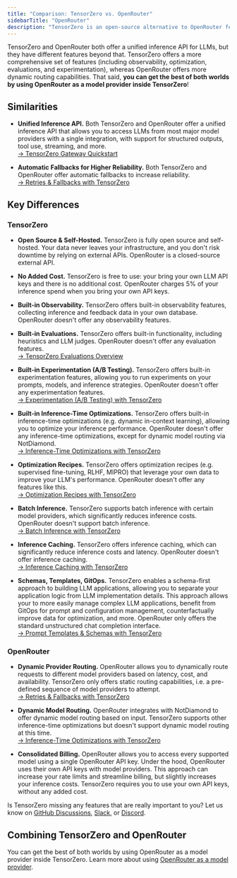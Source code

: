 ```yaml
---
title: "Comparison: TensorZero vs. OpenRouter"
sidebarTitle: "OpenRouter"
description: "TensorZero is an open-source alternative to OpenRouter featuring an LLM gateway, observability, optimization, evaluations, and experimentation."
---
```


TensorZero and OpenRouter both offer a unified inference API for LLMs, but they have different features beyond that.
TensorZero offers a more comprehensive set of features (including observability, optimization, evaluations, and experimentation), whereas OpenRouter offers more dynamic routing capabilities.
That said, **you can get the best of both worlds by using OpenRouter as a model provider inside TensorZero**!

## Similarities

- **Unified Inference API.**
  Both TensorZero and OpenRouter offer a unified inference API that allows you to access LLMs from most major model providers with a single integration, with support for structured outputs, tool use, streaming, and more.<br />
  [→ TensorZero Gateway Quickstart](/quickstart/)

- **Automatic Fallbacks for Higher Reliability.**
  Both TensorZero and OpenRouter offer automatic fallbacks to increase reliability.<br />
  [→ Retries & Fallbacks with TensorZero](/gateway/guides/retries-fallbacks/)

## Key Differences

### TensorZero

- **Open Source & Self-Hosted.**
  TensorZero is fully open source and self-hosted.
  Your data never leaves your infrastructure, and you don't risk downtime by relying on external APIs.
  OpenRouter is a closed-source external API.

- **No Added Cost.**
  TensorZero is free to use: your bring your own LLM API keys and there is no additional cost.
  OpenRouter charges 5% of your inference spend when you bring your own API keys.

- **Built-in Observability.**
  TensorZero offers built-in observability features, collecting inference and feedback data in your own database.
  OpenRouter doesn't offer any observability features.

- **Built-in Evaluations.**
  TensorZero offers built-in functionality, including heuristics and LLM judges.
  OpenRouter doesn't offer any evaluation features.<br />
  [→ TensorZero Evaluations Overview](/evaluations/)

- **Built-in Experimentation (A/B Testing).**
  TensorZero offers built-in experimentation features, allowing you to run experiments on your prompts, models, and inference strategies.
  OpenRouter doesn't offer any experimentation features.<br />
  [→ Experimentation (A/B Testing) with TensorZero](/gateway/guides/experimentation/)

- **Built-in Inference-Time Optimizations.**
  TensorZero offers built-in inference-time optimizations (e.g. dynamic in-context learning), allowing you to optimize your inference performance.
  OpenRouter doesn't offer any inference-time optimizations, except for dynamic model routing via NotDiamond.<br />
  [→ Inference-Time Optimizations with TensorZero](/gateway/guides/inference-time-optimizations/)

- **Optimization Recipes.**
  TensorZero offers optimization recipes (e.g. supervised fine-tuning, RLHF, MIPRO) that leverage your own data to improve your LLM's performance.
  OpenRouter doesn't offer any features like this.<br />
  [→ Optimization Recipes with TensorZero](/recipes/)

- **Batch Inference.**
  TensorZero supports batch inference with certain model providers, which significantly reduces inference costs.
  OpenRouter doesn't support batch inference.<br />
  [→ Batch Inference with TensorZero](/gateway/guides/batch-inference/)

- **Inference Caching.**
  TensorZero offers inference caching, which can significantly reduce inference costs and latency.
  OpenRouter doesn't offer inference caching.<br />
  [→ Inference Caching with TensorZero](/gateway/guides/inference-caching/)

- **Schemas, Templates, GitOps.**
  TensorZero enables a schema-first approach to building LLM applications, allowing you to separate your application logic from LLM implementation details.
  This approach allows your to more easily manage complex LLM applications, benefit from GitOps for prompt and configuration management, counterfactually improve data for optimization, and more.
  OpenRouter only offers the standard unstructured chat completion interface.<br />
  [→ Prompt Templates & Schemas with TensorZero](/gateway/create-a-prompt-template)

### OpenRouter

- **Dynamic Provider Routing.**
  OpenRouter allows you to dynamically route requests to different model providers based on latency, cost, and availability.
  TensorZero only offers static routing capabilities, i.e. a pre-defined sequence of model providers to attempt.<br />
  [→ Retries & Fallbacks with TensorZero](/gateway/guides/retries-fallbacks/)

- **Dynamic Model Routing.**
  OpenRouter integrates with NotDiamond to offer dynamic model routing based on input.
  TensorZero supports other inference-time optimizations but doesn't support dynamic model routing at this time.<br />
  [→ Inference-Time Optimizations with TensorZero](/gateway/guides/inference-time-optimizations/)

- **Consolidated Billing.**
  OpenRouter allows you to access every supported model using a single OpenRouter API key.
  Under the hood, OpenRouter uses their own API keys with model providers.
  This approach can increase your rate limits and streamline billing, but slightly increases your inference costs.
  TensorZero requires you to use your own API keys, without any added cost.

<Tip title="Feedback">

Is TensorZero missing any features that are really important to you? Let us know on [GitHub Discussions](https://github.com/tensorzero/tensorzero/discussions), [Slack](https://www.tensorzero.com/slack), or [Discord](https://www.tensorzero.com/discord).

</Tip>

## Combining TensorZero and OpenRouter

You can get the best of both worlds by using OpenRouter as a model provider inside TensorZero.
Learn more about using [OpenRouter as a model provider](/integrations/model-providers/openrouter/).
